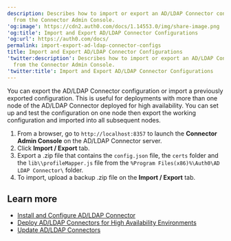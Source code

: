 ```yaml
---
description: Describes how to import or export an AD/LDAP Connector configuration
  from the Connector Admin Console.
'og:image': https://cdn2.auth0.com/docs/1.14553.0/img/share-image.png
'og:title': Import and Export AD/LDAP Connector Configurations
'og:url': https://auth0.com/docs/
permalink: import-export-ad-ldap-connector-configs
title: Import and Export AD/LDAP Connector Configurations
'twitter:description': Describes how to import or export an AD/LDAP Connector configuration
  from the Connector Admin Console.
'twitter:title': Import and Export AD/LDAP Connector Configurations
---
```

You can export the AD/LDAP Connector configuration or import a previously exported configuration. This is useful for deployments with more than one node of the AD/LDAP Connector deployed for high availability. You can set up and test the configuration on one node then export the working configuration and imported into all subsequent nodes.

1. From a browser, go to `http://localhost:8357` to launch the **Connector Admin Console** on the AD/LDAP Connector server.
2. Click **Import / Export** tab.
3. Export a .zip file that contains the `config.json` file, the `certs` folder and the `lib\\profileMapper.js` file from the `%Program Files(x86)%\Auth0\AD LDAP Connector\` folder.
4. To import, upload a backup .zip file on the **Import / Export** tab.

## Learn more

* [Install and Configure AD/LDAP Connector](/authenticate/identity-providers/enterprise-identity-providers/active-directory-ldap/ad-ldap-connector/install-configure-ad-ldap-connector)
* [Deploy AD/LDAP Connectors for High Availability Environments](/authenticate/identity-providers/enterprise-identity-providers/active-directory-ldap/ad-ldap-connector/ad-ldap-high-availability)
* [Update AD/LDAP Connectors](/authenticate/identity-providers/enterprise-identity-providers/active-directory-ldap/ad-ldap-connector/update-ad-ldap-connectors)